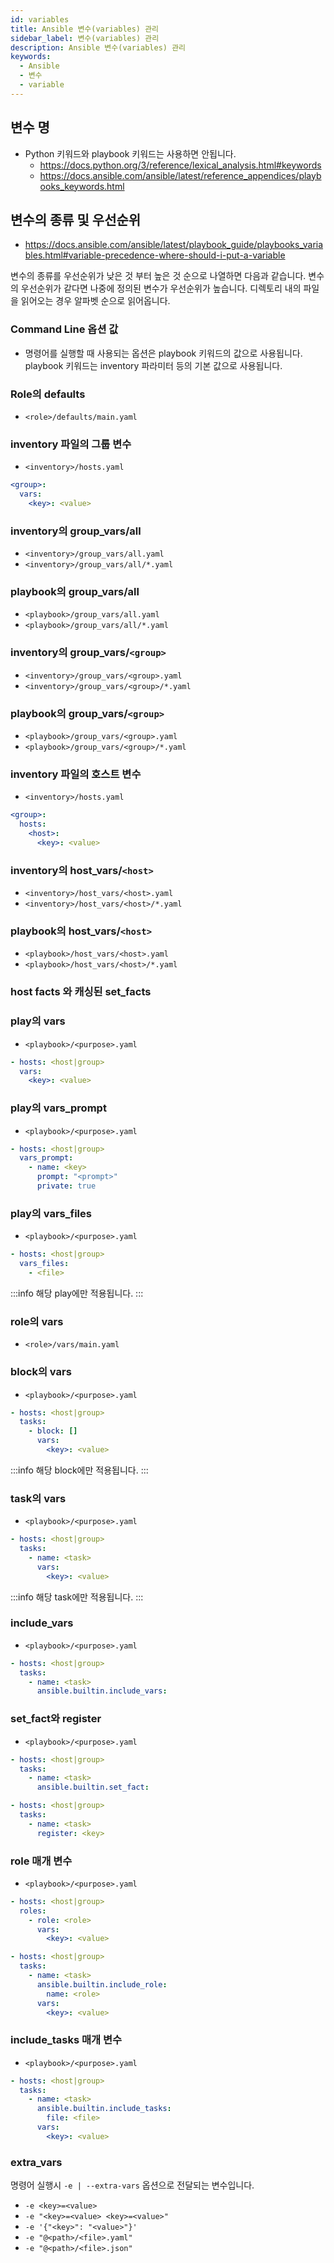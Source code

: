 ```yaml
---
id: variables
title: Ansible 변수(variables) 관리
sidebar_label: 변수(variables) 관리
description: Ansible 변수(variables) 관리
keywords:
  - Ansible
  - 변수
  - variable
---
```


## 변수 명

- Python 키워드와 playbook 키워드는 사용하면 안됩니다.
  - https://docs.python.org/3/reference/lexical_analysis.html#keywords
  - https://docs.ansible.com/ansible/latest/reference_appendices/playbooks_keywords.html

## 변수의 종류 및 우선순위

- https://docs.ansible.com/ansible/latest/playbook_guide/playbooks_variables.html#variable-precedence-where-should-i-put-a-variable

변수의 종류를 우선순위가 낮은 것 부터 높은 것 순으로 나열하면 다음과 같습니다. 변수의 우선순위가 같다면 나중에 정의된 변수가 우선순위가 높습니다. 디렉토리 내의 파일을 읽어오는 경우 알파벳 순으로 읽어옵니다.

### Command Line 옵션 값

- 명령어를 실행할 때 사용되는 옵션은 playbook 키워드의 값으로 사용됩니다. playbook 키워드는 inventory 파라미터 등의 기본 값으로 사용됩니다.

### Role의 defaults

- `<role>/defaults/main.yaml`

### inventory 파일의 그룹 변수

- `<inventory>/hosts.yaml`

```yaml title="<inventory>/hosts.yaml"
<group>:
  vars:
    <key>: <value>
```

### inventory의 group_vars/all

- `<inventory>/group_vars/all.yaml`
- `<inventory>/group_vars/all/*.yaml`

### playbook의 group_vars/all

- `<playbook>/group_vars/all.yaml`
- `<playbook>/group_vars/all/*.yaml`

### inventory의 group_vars/`<group>`

- `<inventory>/group_vars/<group>.yaml`
- `<inventory>/group_vars/<group>/*.yaml`

### playbook의 group_vars/`<group>`

- `<playbook>/group_vars/<group>.yaml`
- `<playbook>/group_vars/<group>/*.yaml`

### inventory 파일의 호스트 변수

- `<inventory>/hosts.yaml`

```yaml title="<inventory>/hosts.yaml"
<group>:
  hosts:
    <host>:
      <key>: <value>
```

### inventory의 host_vars/`<host>`

- `<inventory>/host_vars/<host>.yaml`
- `<inventory>/host_vars/<host>/*.yaml`

### playbook의 host_vars/`<host>`

- `<playbook>/host_vars/<host>.yaml`
- `<playbook>/host_vars/<host>/*.yaml`

### host facts 와 캐싱된 set_facts

### play의 vars

- `<playbook>/<purpose>.yaml`

```yaml title="<playbook>/<purpose>.yaml"
- hosts: <host|group>
  vars:
    <key>: <value>
```

### play의 vars_prompt

- `<playbook>/<purpose>.yaml`

```yaml title="<playbook>/<purpose>.yaml"
- hosts: <host|group>
  vars_prompt:
    - name: <key>
      prompt: "<prompt>"
      private: true
```

### play의 vars_files

- `<playbook>/<purpose>.yaml`

```yaml title="<playbook>/<purpose>.yaml"
- hosts: <host|group>
  vars_files:
    - <file>
```

:::info
해당 play에만 적용됩니다.
:::

### role의 vars

- `<role>/vars/main.yaml`

### block의 vars

- `<playbook>/<purpose>.yaml`

```yaml title="<playbook>/<purpose>.yaml"
- hosts: <host|group>
  tasks:
    - block: []
      vars:
        <key>: <value>
```

:::info
해당 block에만 적용됩니다.
:::

### task의 vars

- `<playbook>/<purpose>.yaml`

```yaml title="<playbook>/<purpose>.yaml"
- hosts: <host|group>
  tasks:
    - name: <task>
      vars:
        <key>: <value>
```

:::info
해당 task에만 적용됩니다.
:::

### include_vars

- `<playbook>/<purpose>.yaml`

```yaml title="<playbook>/<purpose>.yaml"
- hosts: <host|group>
  tasks:
    - name: <task>
      ansible.builtin.include_vars:
```

### set_fact와 register

- `<playbook>/<purpose>.yaml`

```yaml title="<playbook>/<purpose>.yaml"
- hosts: <host|group>
  tasks:
    - name: <task>
      ansible.builtin.set_fact:
```

```yaml title="<playbook>/<purpose>.yaml"
- hosts: <host|group>
  tasks:
    - name: <task>
      register: <key>
```

### role 매개 변수

- `<playbook>/<purpose>.yaml`

```yaml title="<playbook>/<purpose>.yaml"
- hosts: <host|group>
  roles:
    - role: <role>
      vars:
        <key>: <value>
```

```yaml title="<playbook>/<purpose>.yaml"
- hosts: <host|group>
  tasks:
    - name: <task>
      ansible.builtin.include_role:
        name: <role>
      vars:
        <key>: <value>
```

### include_tasks 매개 변수

- `<playbook>/<purpose>.yaml`

```yaml title="<playbook>/<purpose>.yaml"
- hosts: <host|group>
  tasks:
    - name: <task>
      ansible.builtin.include_tasks:
        file: <file>
      vars:
        <key>: <value>
```

### extra_vars

명령어 실행시 `-e | --extra-vars` 옵션으로 전달되는 변수입니다.

- `-e <key>=<value>`
- `-e "<key>=<value> <key>=<value>"`
- `-e '{"<key>": "<value>"}'`
- `-e "@<path>/<file>.yaml"`
- `-e "@<path>/<file>.json"`
